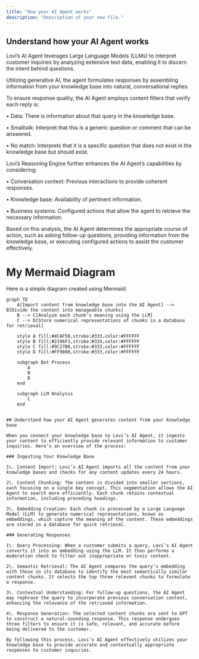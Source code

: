 ```yaml
---
title: "How your AI Agent works"
description: "Description of your new file."
---
```


## Understand how your AI Agent works

Lovi’s AI Agent leverages Large Language Models (LLMs) to interpret customer inquiries by analyzing extensive text data, enabling it to discern the intent behind questions.

Utilizing generative AI, the agent formulates responses by assembling information from your knowledge base into natural, conversational replies.

To ensure response quality, the AI Agent employs content filters that verify each reply is:

• Data: There is information about that query in the knowledge base.

• Smalltalk: Interpret that this is a generic question or comment that can be answered.

• No match: Interprets that it is a specific question that does not exist in the knowledge base but should exist.

Lovi’s Reasoning Engine further enhances the AI Agent’s capabilities by considering:

• Conversation context: Previous interactions to provide coherent responses.

• Knowledge base: Availability of pertinent information.

• Business systems: Configured actions that allow the agent to retrieve the necessary information.

Based on this analysis, the AI Agent determines the appropriate course of action, such as asking follow-up questions, providing information from the knowledge base, or executing configured actions to assist the customer effectively.

# My Mermaid Diagram

Here is a simple diagram created using Mermaid:

```mermaid
graph TD
    A[Import content from knowledge base into the AI Agent] --> B[Divide the content into manageable chunks]
    B --> C[Analyze each chunk's meaning using the LLM]
    C --> D[Store numerical representations of chunks in a database for retrieval]
    
    style A fill:#4CAF50,stroke:#333,color:#FFFFFF
    style B fill:#2196F3,stroke:#333,color:#FFFFFF
    style C fill:#9C27B0,stroke:#333,color:#FFFFFF
    style D fill:#FF9800,stroke:#333,color:#FFFFFF
    
    subgraph Bot Process
        A
        B
        D
    end
    
    subgraph LLM Analysis
        C
    end
  

## Understand how your AI Agent generates content from your knowledge base

When you connect your knowledge base to Lovi’s AI Agent, it ingests your content to efficiently provide relevant information to customer inquiries. Here’s an overview of the process:

### Ingesting Your Knowledge Base

1\. Content Import: Lovi’s AI Agent imports all the content from your knowledge bases and checks for any content updates every 24 hours.

2\. Content Chunking: The content is divided into smaller sections, each focusing on a single key concept. This segmentation allows the AI Agent to search more efficiently. Each chunk retains contextual information, including preceding headings.

3\. Embedding Creation: Each chunk is processed by a Large Language Model (LLM) to generate numerical representations, known as embeddings, which capture the meaning of the content. These embeddings are stored in a database for quick retrieval.

### Generating Responses

1\. Query Processing: When a customer submits a query, Lovi’s AI Agent converts it into an embedding using the LLM. It then performs a moderation check to filter out inappropriate or toxic content.

2\. Semantic Retrieval: The AI Agent compares the query’s embedding with those in its database to identify the most semantically similar content chunks. It selects the top three relevant chunks to formulate a response.

3\. Contextual Understanding: For follow-up questions, the AI Agent may rephrase the query to incorporate previous conversation context, enhancing the relevance of the retrieved information.

4\. Response Generation: The selected content chunks are sent to GPT to construct a natural-sounding response. This response undergoes three filters to ensure it is safe, relevant, and accurate before being delivered to the customer.

By following this process, Lovi’s AI Agent effectively utilizes your knowledge base to provide accurate and contextually appropriate responses to customer inquiries.
```